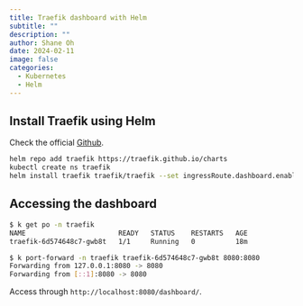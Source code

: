 ```yaml
---
title: Traefik dashboard with Helm
subtitle: ""
description: ""
author: Shane Oh
date: 2024-02-11
image: false
categories:
  - Kubernetes
  - Helm
---
```


## Install Traefik using Helm

Check the official [Github](https://github.com/traefik/traefik-helm-chart).

```.sh
helm repo add traefik https://traefik.github.io/charts
kubectl create ns traefik
helm install traefik traefik/traefik --set ingressRoute.dashboard.enabled=true --namespace traefik
```

## Accessing the dashboard

```.sh
$ k get po -n traefik
NAME                       READY   STATUS    RESTARTS   AGE
traefik-6d574648c7-gwb8t   1/1     Running   0          18m

$ k port-forward -n traefik traefik-6d574648c7-gwb8t 8080:8080
Forwarding from 127.0.0.1:8080 -> 8080
Forwarding from [::1]:8080 -> 8080
```

Access through `http://localhost:8080/dashboard/`.
